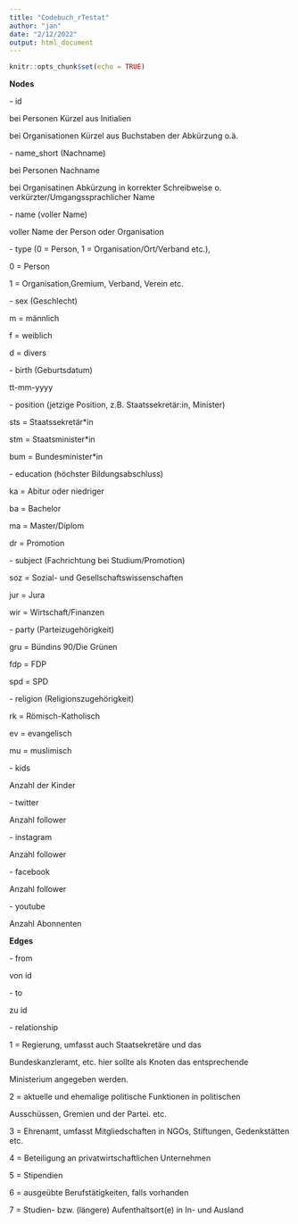 ```yaml
---
title: "Codebuch_rTestat"
author: "jan"
date: "2/12/2022"
output: html_document
---
```


```r
knitr::opts_chunk$set(echo = TRUE)
```

**Nodes**

\- id

bei Personen Kürzel aus Initialien

bei Organisationen Kürzel aus Buchstaben der Abkürzung o.ä.

\- name_short (Nachname)

bei Personen Nachname

bei Organisatinen Abkürzung in korrekter Schreibweise o. verkürzter/Umgangssprachlicher Name

\- name (voller Name)

voller Name der Person oder Organisation

\- type (0 = Person, 1 = Organisation/Ort/Verband etc.),

0 = Person

1 = Organisation,Gremium, Verband, Verein etc.

\- sex (Geschlecht)

m = männlich

f = weiblich

d = divers

\- birth (Geburtsdatum)

tt-mm-yyyy

\- position (jetzige Position, z.B. Staatssekretär:in, Minister)

sts = Staatssekretär\*in

stm = Staatsminister\*in

bum = Bundesminister\*in

\- education (höchster Bildungsabschluss)

ka = Abitur oder niedriger

ba = Bachelor

ma = Master/Diplom

dr = Promotion

\- subject (Fachrichtung bei Studium/Promotion)

soz = Sozial- und Gesellschaftswissenschaften

jur = Jura

wir = Wirtschaft/Finanzen

\- party (Parteizugehörigkeit)

gru = Bündins 90/Die Grünen

fdp = FDP

spd = SPD

\- religion (Religionszugehörigkeit)

rk = Römisch-Katholisch

ev = evangelisch

mu = muslimisch

\- kids

Anzahl der Kinder

\- twitter

Anzahl follower

\- instagram

Anzahl follower

\- facebook

Anzahl follower

\- youtube

Anzahl Abonnenten

**Edges**

\- from

von id

\- to

zu id

\- relationship

1 = Regierung, umfasst auch Staatsekretäre und das

Bundeskanzleramt, etc. hier sollte als Knoten das entsprechende

Ministerium angegeben werden.

2 = aktuelle und ehemalige politische Funktionen in politischen

Ausschüssen, Gremien und der Partei. etc.

3 = Ehrenamt, umfasst Mitgliedschaften in NGOs, Stiftungen, Gedenkstätten etc.

4 = Beteiligung an privatwirtschaftlichen Unternehmen

5 = Stipendien

6 = ausgeübte Berufstätigkeiten, falls vorhanden

7 = Studien- bzw. (längere) Aufenthaltsort(e) in In- und Ausland
